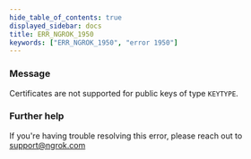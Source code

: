 ```yaml
---
hide_table_of_contents: true
displayed_sidebar: docs
title: ERR_NGROK_1950
keywords: ["ERR_NGROK_1950", "error 1950"]
---
```


### Message

Certificates are not supported for public keys of type `KEYTYPE`.

### Further help

If you're having trouble resolving this error, please reach out to [support@ngrok.com](mailto:support@ngrok.com?subject=Help%20with%20ERR_NGROK_1950)
